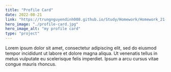 ```yaml
---
title: "Profile Card"
date: 2022-08-21
link: "https://trungnguyendinh008.github.io/Study/Homework/Homework_21-Oct-2022/index.html"
hero_image: "./profile-card.jpg"
hero_image_alt: "my profile card"
type: "project"
---
```


Lorem ipsum dolor sit amet, consectetur adipiscing elit, sed do eiusmod tempor incididunt ut labore et dolore magna aliqua. Ut venenatis tellus in metus vulputate eu scelerisque felis imperdiet. Ipsum a arcu cursus vitae congue mauris rhoncus.